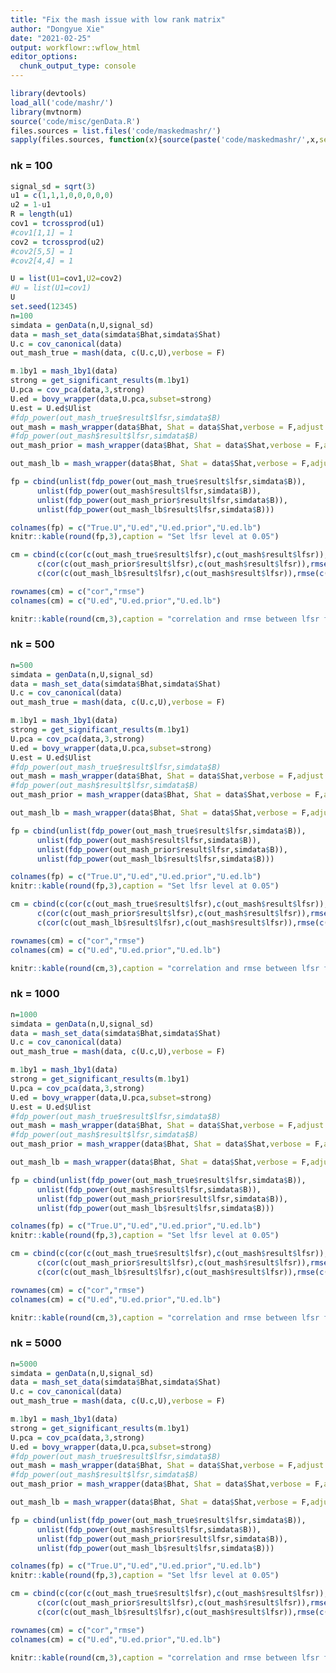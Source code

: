 ```yaml
---
title: "Fix the mash issue with low rank matrix"
author: "Dongyue Xie"
date: "2021-02-25"
output: workflowr::wflow_html
editor_options:
  chunk_output_type: console
---
```



```r
library(devtools)
load_all('code/mashr/')
library(mvtnorm)
source('code/misc/genData.R')
files.sources = list.files('code/maskedmashr/')
sapply(files.sources, function(x){source(paste('code/maskedmashr/',x,sep=''))})
```


### nk = 100

```r
signal_sd = sqrt(3)
u1 = c(1,1,1,0,0,0,0,0)
u2 = 1-u1
R = length(u1)
cov1 = tcrossprod(u1)
#cov1[1,1] = 1
cov2 = tcrossprod(u2)
#cov2[5,5] = 1
#cov2[4,4] = 1

U = list(U1=cov1,U2=cov2)
#U = list(U1=cov1)
U
set.seed(12345)
n=100
simdata = genData(n,U,signal_sd)
data = mash_set_data(simdata$Bhat,simdata$Shat)
U.c = cov_canonical(data)
out_mash_true = mash(data, c(U.c,U),verbose = F)

m.1by1 = mash_1by1(data)
strong = get_significant_results(m.1by1)
U.pca = cov_pca(data,3,strong)
U.ed = bovy_wrapper(data,U.pca,subset=strong)
U.est = U.ed$Ulist
#fdp_power(out_mash_true$result$lfsr,simdata$B)
out_mash = mash_wrapper(data$Bhat, Shat = data$Shat,verbose = F,adjust = 'NULL',U.ed = U.ed,n.ed=length(strong))
#fdp_power(out_mash$result$lfsr,simdata$B)
out_mash_prior = mash_wrapper(data$Bhat, Shat = data$Shat,verbose = F,adjust = 'prior',U.ed = U.ed,n.ed=length(strong))

out_mash_lb = mash_wrapper(data$Bhat, Shat = data$Shat,verbose = F,adjust = 'lb',U.ed = U.ed,n.ed=length(strong))

fp = cbind(unlist(fdp_power(out_mash_true$result$lfsr,simdata$B)),
      unlist(fdp_power(out_mash$result$lfsr,simdata$B)),
      unlist(fdp_power(out_mash_prior$result$lfsr,simdata$B)),
      unlist(fdp_power(out_mash_lb$result$lfsr,simdata$B)))

colnames(fp) = c("True.U","U.ed","U.ed.prior","U.ed.lb")
knitr::kable(round(fp,3),caption = "Set lfsr level at 0.05")

cm = cbind(c(cor(c(out_mash_true$result$lfsr),c(out_mash$result$lfsr)),rmse(c(out_mash_true$result$lfsr),c(out_mash$result$lfsr))),
      c(cor(c(out_mash_prior$result$lfsr),c(out_mash$result$lfsr)),rmse(c(out_mash_prior$result$lfsr),c(out_mash$result$lfsr))),
      c(cor(c(out_mash_lb$result$lfsr),c(out_mash$result$lfsr)),rmse(c(out_mash_lb$result$lfsr),c(out_mash$result$lfsr))))

rownames(cm) = c("cor","rmse")
colnames(cm) = c("U.ed","U.ed.prior","U.ed.lb")

knitr::kable(round(cm,3),caption = "correlation and rmse between lfsr from model with true U and model with estimated U")

```


### nk = 500

```r
n=500
simdata = genData(n,U,signal_sd)
data = mash_set_data(simdata$Bhat,simdata$Shat)
U.c = cov_canonical(data)
out_mash_true = mash(data, c(U.c,U),verbose = F)

m.1by1 = mash_1by1(data)
strong = get_significant_results(m.1by1)
U.pca = cov_pca(data,3,strong)
U.ed = bovy_wrapper(data,U.pca,subset=strong)
U.est = U.ed$Ulist
#fdp_power(out_mash_true$result$lfsr,simdata$B)
out_mash = mash_wrapper(data$Bhat, Shat = data$Shat,verbose = F,adjust = 'NULL',U.ed = U.ed,n.ed=length(strong))
#fdp_power(out_mash$result$lfsr,simdata$B)
out_mash_prior = mash_wrapper(data$Bhat, Shat = data$Shat,verbose = F,adjust = 'prior',U.ed = U.ed,n.ed=length(strong))

out_mash_lb = mash_wrapper(data$Bhat, Shat = data$Shat,verbose = F,adjust = 'lb',U.ed = U.ed,n.ed=length(strong))

fp = cbind(unlist(fdp_power(out_mash_true$result$lfsr,simdata$B)),
      unlist(fdp_power(out_mash$result$lfsr,simdata$B)),
      unlist(fdp_power(out_mash_prior$result$lfsr,simdata$B)),
      unlist(fdp_power(out_mash_lb$result$lfsr,simdata$B)))

colnames(fp) = c("True.U","U.ed","U.ed.prior","U.ed.lb")
knitr::kable(round(fp,3),caption = "Set lfsr level at 0.05")

cm = cbind(c(cor(c(out_mash_true$result$lfsr),c(out_mash$result$lfsr)),rmse(c(out_mash_true$result$lfsr),c(out_mash$result$lfsr))),
      c(cor(c(out_mash_prior$result$lfsr),c(out_mash$result$lfsr)),rmse(c(out_mash_prior$result$lfsr),c(out_mash$result$lfsr))),
      c(cor(c(out_mash_lb$result$lfsr),c(out_mash$result$lfsr)),rmse(c(out_mash_lb$result$lfsr),c(out_mash$result$lfsr))))

rownames(cm) = c("cor","rmse")
colnames(cm) = c("U.ed","U.ed.prior","U.ed.lb")

knitr::kable(round(cm,3),caption = "correlation and rmse between lfsr from model with true U and model with estimated U")

```

### nk = 1000

```r
n=1000
simdata = genData(n,U,signal_sd)
data = mash_set_data(simdata$Bhat,simdata$Shat)
U.c = cov_canonical(data)
out_mash_true = mash(data, c(U.c,U),verbose = F)

m.1by1 = mash_1by1(data)
strong = get_significant_results(m.1by1)
U.pca = cov_pca(data,3,strong)
U.ed = bovy_wrapper(data,U.pca,subset=strong)
U.est = U.ed$Ulist
#fdp_power(out_mash_true$result$lfsr,simdata$B)
out_mash = mash_wrapper(data$Bhat, Shat = data$Shat,verbose = F,adjust = 'NULL',U.ed = U.ed,n.ed=length(strong))
#fdp_power(out_mash$result$lfsr,simdata$B)
out_mash_prior = mash_wrapper(data$Bhat, Shat = data$Shat,verbose = F,adjust = 'prior',U.ed = U.ed,n.ed=length(strong))

out_mash_lb = mash_wrapper(data$Bhat, Shat = data$Shat,verbose = F,adjust = 'lb',U.ed = U.ed,n.ed=length(strong))

fp = cbind(unlist(fdp_power(out_mash_true$result$lfsr,simdata$B)),
      unlist(fdp_power(out_mash$result$lfsr,simdata$B)),
      unlist(fdp_power(out_mash_prior$result$lfsr,simdata$B)),
      unlist(fdp_power(out_mash_lb$result$lfsr,simdata$B)))

colnames(fp) = c("True.U","U.ed","U.ed.prior","U.ed.lb")
knitr::kable(round(fp,3),caption = "Set lfsr level at 0.05")

cm = cbind(c(cor(c(out_mash_true$result$lfsr),c(out_mash$result$lfsr)),rmse(c(out_mash_true$result$lfsr),c(out_mash$result$lfsr))),
      c(cor(c(out_mash_prior$result$lfsr),c(out_mash$result$lfsr)),rmse(c(out_mash_prior$result$lfsr),c(out_mash$result$lfsr))),
      c(cor(c(out_mash_lb$result$lfsr),c(out_mash$result$lfsr)),rmse(c(out_mash_lb$result$lfsr),c(out_mash$result$lfsr))))

rownames(cm) = c("cor","rmse")
colnames(cm) = c("U.ed","U.ed.prior","U.ed.lb")

knitr::kable(round(cm,3),caption = "correlation and rmse between lfsr from model with true U and model with estimated U")

```

### nk = 5000

```r
n=5000
simdata = genData(n,U,signal_sd)
data = mash_set_data(simdata$Bhat,simdata$Shat)
U.c = cov_canonical(data)
out_mash_true = mash(data, c(U.c,U),verbose = F)

m.1by1 = mash_1by1(data)
strong = get_significant_results(m.1by1)
U.pca = cov_pca(data,3,strong)
U.ed = bovy_wrapper(data,U.pca,subset=strong)
#fdp_power(out_mash_true$result$lfsr,simdata$B)
out_mash = mash_wrapper(data$Bhat, Shat = data$Shat,verbose = F,adjust = 'NULL',U.ed = U.ed,n.ed=length(strong))
#fdp_power(out_mash$result$lfsr,simdata$B)
out_mash_prior = mash_wrapper(data$Bhat, Shat = data$Shat,verbose = F,adjust = 'prior',U.ed = U.ed,n.ed=length(strong))

out_mash_lb = mash_wrapper(data$Bhat, Shat = data$Shat,verbose = F,adjust = 'lb',U.ed = U.ed,n.ed=length(strong))

fp = cbind(unlist(fdp_power(out_mash_true$result$lfsr,simdata$B)),
      unlist(fdp_power(out_mash$result$lfsr,simdata$B)),
      unlist(fdp_power(out_mash_prior$result$lfsr,simdata$B)),
      unlist(fdp_power(out_mash_lb$result$lfsr,simdata$B)))

colnames(fp) = c("True.U","U.ed","U.ed.prior","U.ed.lb")
knitr::kable(round(fp,3),caption = "Set lfsr level at 0.05")

cm = cbind(c(cor(c(out_mash_true$result$lfsr),c(out_mash$result$lfsr)),rmse(c(out_mash_true$result$lfsr),c(out_mash$result$lfsr))),
      c(cor(c(out_mash_prior$result$lfsr),c(out_mash$result$lfsr)),rmse(c(out_mash_prior$result$lfsr),c(out_mash$result$lfsr))),
      c(cor(c(out_mash_lb$result$lfsr),c(out_mash$result$lfsr)),rmse(c(out_mash_lb$result$lfsr),c(out_mash$result$lfsr))))

rownames(cm) = c("cor","rmse")
colnames(cm) = c("U.ed","U.ed.prior","U.ed.lb")

knitr::kable(round(cm,3),caption = "correlation and rmse between lfsr from model with true U and model with estimated U")
```


